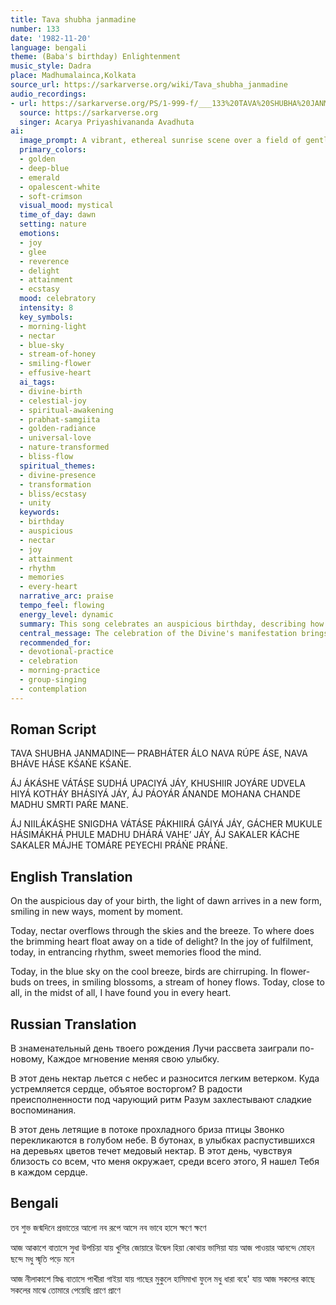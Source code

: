 ```yaml
---
title: Tava shubha janmadine
number: 133
date: '1982-11-20'
language: bengali
theme: (Baba's birthday) Enlightenment
music_style: Dadra
place: Madhumalainca,Kolkata
source_url: https://sarkarverse.org/wiki/Tava_shubha_janmadine
audio_recordings:
- url: https://sarkarverse.org/PS/1-999-f/___133%20TAVA%20SHUBHA%20JANMA%20DINE.mp3
  source: https://sarkarverse.org
  singer: Acarya Priyashivananda Avadhuta
ai:
  image_prompt: A vibrant, ethereal sunrise scene over a field of gently smiling, blossoming flowers. Golden, radiant light pours down, not merely as sunbeams, but as abstract streams of glowing, opalescent 'nectar' (Sudha) flowing from the deep-blue sky. The composition should convey profound peace mixed with ecstatic joy, featuring subtle, hypnotic rhythm lines woven into the light streams, symbolizing the seductive rhythm of attainment.
  primary_colors:
  - golden
  - deep-blue
  - emerald
  - opalescent-white
  - soft-crimson
  visual_mood: mystical
  time_of_day: dawn
  setting: nature
  emotions:
  - joy
  - glee
  - reverence
  - delight
  - attainment
  - ecstasy
  mood: celebratory
  intensity: 8
  key_symbols:
  - morning-light
  - nectar
  - blue-sky
  - stream-of-honey
  - smiling-flower
  - effusive-heart
  ai_tags:
  - divine-birth
  - celestial-joy
  - spiritual-awakening
  - prabhat-samgiita
  - golden-radiance
  - universal-love
  - nature-transformed
  - bliss-flow
  spiritual_themes:
  - divine-presence
  - transformation
  - bliss/ecstasy
  - unity
  keywords:
  - birthday
  - auspicious
  - nectar
  - joy
  - attainment
  - rhythm
  - memories
  - every-heart
  narrative_arc: praise
  tempo_feel: flowing
  energy_level: dynamic
  summary: This song celebrates an auspicious birthday, describing how the morning light arrives in a new, transformative form, causing nectar (divine bliss) to overflow in the air and sky. The heart is swept away by a tide of glee, and pleasant memories are recollected. Nature reflects this joy through singing birds, blossoming flowers, and a flowing stream of honey, culminating in the profound realization that the Divine is found universally in every heart.
  central_message: The celebration of the Divine's manifestation brings pervasive joy and the realization of unity, where the Divine presence is intimately accessible in all creation and within every heart.
  recommended_for:
  - devotional-practice
  - celebration
  - morning-practice
  - group-singing
  - contemplation
---
```


## Roman Script

TAVA SHUBHA JANMADINE—
PRABHÁTER ÁLO NAVA RÚPE ÁSE,
NAVA BHÁVE HÁSE KŚAŃE KŚAŃE.

ÁJ ÁKÁSHE VÁTÁSE SUDHÁ UPACIYÁ JÁY,
KHUSHIIR JOYÁRE UDVELA HIYÁ KOTHÁY BHÁSIYÁ JÁY,
ÁJ PÁOYÁR ÁNANDE MOHANA CHANDE
MADHU SMRTI PAŔE MANE.

ÁJ NIILÁKÁSHE SNIGDHA VÁTÁSE
PÁKHIIRÁ GÁIYÁ JÁY,
GÁCHER MUKULE HÁSIMÁKHÁ PHULE
MADHU DHÁRÁ VAHE’ JÁY,
ÁJ SAKALER KÁCHE SAKALER MÁJHE
TOMÁRE PEYECHI PRÁŃE PRÁŃE.

## English Translation

On the auspicious day of your birth,
the light of dawn arrives in a new form,
smiling in new ways, moment by moment.

Today, nectar overflows through the skies and the breeze.
To where does the brimming heart float away
on a tide of delight?
In the joy of fulfilment, today, in entrancing rhythm,
sweet memories flood the mind.

Today, in the blue sky on the cool breeze,
birds are chirruping.
In flower-buds on trees, in smiling blossoms,
a stream of honey flows.
Today, close to all, in the midst of all,
I have found you in every heart.

## Russian Translation

В знаменательный день твоего рождения
Лучи рассвета заиграли по-новому,
Каждое мгновение меняя свою улыбку.

В этот день нектар льется с небес
и разносится легким ветерком.
Куда устремляется сердце, объятое восторгом?
В радости преисполненности под чарующий ритм
Разум захлестывают сладкие воспоминания.

В этот день летящие в потоке прохладного бриза птицы
Звонко перекликаются в голубом небе.
В бутонах, в улыбках распустившихся на деревьях цветов
течет медовый нектар.
В этот день, чувствуя близость со всем,
что меня окружает, среди всего этого,
Я нашел Тебя в каждом сердце.

## Bengali

তব শুভ জন্মদিনে
প্রভাতের আলো নব রূপে আসে
নব ভাবে হাসে ক্ষণে ক্ষণে

আজ আকাশে বাতাসে সুধা উপচিয়া যায়
খুশির জোয়ারে উদ্বেল হিয়া 
কোথায় ভাসিয়া যায়
আজ পাওয়ার আনন্দে মোহন ছন্দে 
মধু স্মৃতি পড়ে মনে

আজ নীলাকাশে স্নিগ্ধ বাতাসে 
পাখীরা গাইয়া যায়
গাছের মুকুলে হাসিমাখা ফুলে 
মধু ধারা বহে' যায়
আজ সকলের কাছে সকলের মাঝে 
তোমারে পেয়েছি প্রাণে প্রাণে
